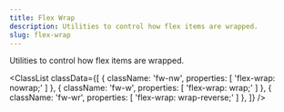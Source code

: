 ```yaml
---
title: Flex Wrap
description: Utilities to control how flex items are wrapped.
slug: flex-wrap
---
```



Utilities to control how flex items are wrapped.

<ClassList
  classData={[
    {
      className: 'fw-nw',
      properties: [
        'flex-wrap: nowrap;'
      ]
    },
    {
      className: 'fw-w',
      properties: [
        'flex-wrap: wrap;'
      ]
    },
    {
      className: 'fw-wr',
      properties: [
        'flex-wrap: wrap-reverse;'
      ]
    },
  ]}
/>